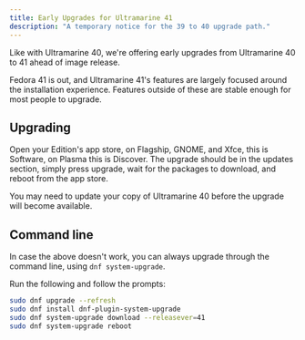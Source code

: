 ```yaml
---
title: Early Upgrades for Ultramarine 41
description: "A temporary notice for the 39 to 40 upgrade path."
---
```


Like with Ultramarine 40, we're offering early upgrades from Ultramarine 40 to 41 ahead of image release.

Fedora 41 is out, and Ultramarine 41's features are largely focused around the installation experience. Features outside of these are stable enough for most people to upgrade.

## Upgrading

Open your Edition's app store, on Flagship, GNOME, and Xfce, this is Software, on Plasma this is Discover. The upgrade should be in the updates section, simply press upgrade, wait for the packages to download, and reboot from the app store.

You may need to update your copy of Ultramarine 40 before the upgrade will become available.

## Command line

In case the above doesn't work, you can always upgrade through the command line, using `dnf system-upgrade`.

Run the following and follow the prompts:

```sh
sudo dnf upgrade --refresh
sudo dnf install dnf-plugin-system-upgrade
sudo dnf system-upgrade download --releasever=41
sudo dnf system-upgrade reboot
```
